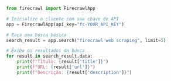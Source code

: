 ```python Python
from firecrawl import FirecrawlApp

# Inicialize o cliente com sua chave de API
app = FirecrawlApp(api_key="fc-YOUR_API_KEY")

# Faça uma busca básica
search_result = app.search("firecrawl web scraping", limit=5)

# Exiba os resultados da busca
for result in search_result.data:
    print(f"Título: {result['title']}")
    print(f"URL: {result['url']}")
    print(f"Descrição: {result['description']}") 
```
